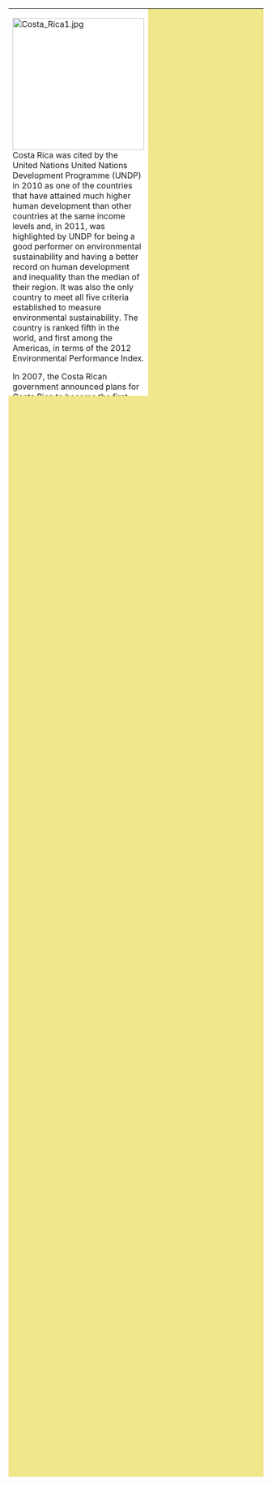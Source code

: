 {| cellpadding="8" cellspacing="0"
|- valign="top" 
| style="background:white" width="52%"|
[[File:Costa Rica1.jpg|260px|left]]
Costa Rica was cited by the United Nations United Nations Development Programme (UNDP) in 2010 as one of the countries that have attained much higher human development than other countries at the same income levels and, in 2011, was highlighted by UNDP for being a good performer on environmental sustainability and having a better record on human development and inequality than the median of their region. It was also the only country to meet all five criteria established to measure environmental sustainability. The country is ranked fifth in the world, and first among the Americas, in terms of the 2012 Environmental Performance Index.

In 2007, the Costa Rican government announced plans for Costa Rica to become the first carbon-neutral country by 2021. The New Economics Foundation (NEF) ranked Costa Rica first in its 2009 Happy Planet Index, and once again in 2012. The NEF also ranked Costa Rica in 2009 as the greenest country in the world. In 2012, Costa Rica became the first country in the American continent to ban recreational hunting after the country’s legislature approved the popular measure by a wide margin. {{W|Costa Rica}}

== Environmental issues ==

Threats to Costa Rica’s biodiversity include a rapidly growing human population, developing coastlines for the industry of tourism and harmful agricultural practices all contributing to pollution and environmental degradation. The practice causing the largest concern for Costa Rica’s environment is deforestation. Costa Rica has the fourth highest rate of deforestation in the world. Almost four percent of its current forested lands are cut each year. Clearing land for cattle ranching is the most common cause of deforestation. This form of environmental damage along with the farming of monocultures leads to areas where only a few species of plants are present. Ultimately, decreases in plant diversity leads to decreased animal diversity. {{W|Wildlife_of_Costa_Rica#Threats to biodiversity}}

== Sustainability initiatives ==

*[[Rancho Mastatal]]

== Initiatives by topic ==

=== Biodiversity ===

Costa Rica is home to a rich variety of plants and animals. While the country has only about 0.1% of the world's landmass, it contains 5% of the world's biodiversity. Around 25% of the country's land area is in protected national parks and protected areas,  (developing world average 13%, developed world average 8%). Costa Rica has successfully managed to diminish deforestation from some of the worst rates in the world. {{W|Costa_Rica#Flora_and_fauna}}

=== Ethical consumerism ===

Ecotourism in Costa Rica is one of the key activities of the tourism industry in the country. By the early 1990s, Costa Rica became known as the poster child of ecotourism. The country is among many developing nations that look to ecotourism as a way of cashing in on the growing demand for this popular trend of travel.

Ecotourism draws many tourists to visit the extensive national parks and protected areas around the country. Costa Rica was a pioneer in this type of tourism, and the country is recognized as one of the few with true ecotourism. While Costa Rica has gained immense popularity for its development of a successful, yet environmentally friendly, ecotourism industry, environmentalists and economists alike debate whether an economy centered on tourism produces more good than harm. ''[citation needed]'' {{W|Ecotourism in Costa Rica}}

=== Food activism ===

[[Wikia:solarcooking:Costa Rica|Solar cooking resources in Costa Rica]]

| style="background:khaki" |

__TOC__

== News and comment ==

'''2016'''

Costa Rica's electricity was produced almost entirely from renewable sources in 2016, Jan 2 <ref>[http://www.independent.co.uk/environment/costa-rica-renewable-energy-electricity-production-2016-climate-change-fossil-fuels-global-warming-a7505341.html independent.co.uk]</ref>

Which is the greenest, happiest country in the world? Jul 29 <ref>[http://weforum.org/agenda/2016/07/greenest-happiest-country-in-the-world/ @wef]</ref>

'''2015'''

Costa Rica Has Gotten All Of Its Electricity From Renewables For 75 Days Straight, March 21 <ref>[http://thinkprogress.org/climate/2015/03/21/3636823/costa-rica-renewables/ ThinkProgress]</ref>

'''2007''' 

In 2007 Costa Rica planted more than five million trees or 1.25 per person making it the highest per capita planting in the world. <ref> [http://www.unep.org/Documents.Multilingual/Default.asp?DocumentID=523&ArticleID=5724&l=en United Nations Environment Programme]</ref> December 12 

Costa Rica aims to become first "carbon neutral" country. <ref>[http://www.worldwatch.org/node/4958 Worldwatch Institute]</ref> March 12

== Resources ==

=== Maps ===

[[commons:Atlas_of_Costa_Rica|Wikimedia Atlas of Costa Rica]]

=== Video ===

{{#widget:YouTube|id=TMatXca_A8w}}

== Interwiki links ==
Wikipedia: [[wikipedia:Costa Rica|Costa Rica]]


'''References'''
{{Attrib sca ref|Costa Rica}}
<references/>
|}


{{scaendmenu}}
[[category:Sustainable community action]]
[[category:Costa Rica]]